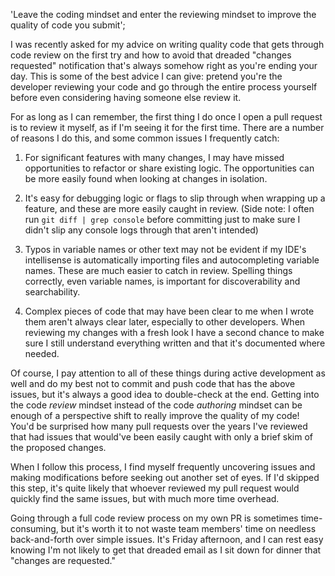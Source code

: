   'Leave the coding mindset and enter the reviewing mindset to improve the quality of code you submit';

I was recently asked for my advice on writing quality code that gets through code review on the first try and how to avoid that dreaded "changes requested" notification that's always somehow right as you're ending your day. This is some of the best advice I can give: pretend you're the developer reviewing your code and go through the entire process yourself before even considering having someone else review it.

For as long as I can remember, the first thing I do once I open a pull request is to review it myself, as if I'm seeing it for the first time. There are a number of reasons I do this, and some common issues I frequently catch:

1. For significant features with many changes, I may have missed opportunities to refactor or share existing logic. The opportunities can be more easily found when looking at changes in isolation.

2. It's easy for debugging logic or flags to slip through when wrapping up a feature, and these are more easily caught in review. (Side note: I often run `git diff | grep console` before committing just to make sure I didn't slip any console logs through that aren't intended)

3. Typos in variable names or other text may not be evident if my IDE's intellisense is automatically importing files and autocompleting variable names. These are much easier to catch in review. Spelling things correctly, even variable names, is important for discoverability and searchability.

4. Complex pieces of code that may have been clear to me when I wrote them aren't always clear later, especially to other developers. When reviewing my changes with a fresh look I have a second chance to make sure I still understand everything written and that it's documented where needed.

Of course, I pay attention to all of these things during active development as well and do my best not to commit and push code that has the above issues, but it's always a good idea to double-check at the end. Getting into the code _review_ mindset instead of the code _authoring_ mindset can be enough of a perspective shift to really improve the quality of my code! You'd be surprised how many pull requests over the years I've reviewed that had issues that would've been easily caught with only a brief skim of the proposed changes.

When I follow this process, I find myself frequently uncovering issues and making modifications before seeking out another set of eyes. If I'd skipped this step, it's quite likely that whoever reviewed my pull request would quickly find the same issues, but with much more time overhead.

Going through a full code review process on my own PR is sometimes time-consuming, but it's worth it to not waste team members' time on needless back-and-forth over simple issues. It's Friday afternoon, and I can rest easy knowing I'm not likely to get that dreaded email as I sit down for dinner that "changes are requested."
